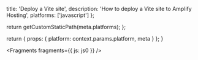                   
  title: 'Deploy a Vite site',
  description: 'How to deploy a Vite site to Amplify Hosting',
  platforms: ['javascript']
};

  return getCustomStaticPath(meta.platforms);
};

  return {
    props: {
      platform: context.params.platform,
      meta
    }
  };
}
          



<Fragments fragments={{ js: js0 }} />
